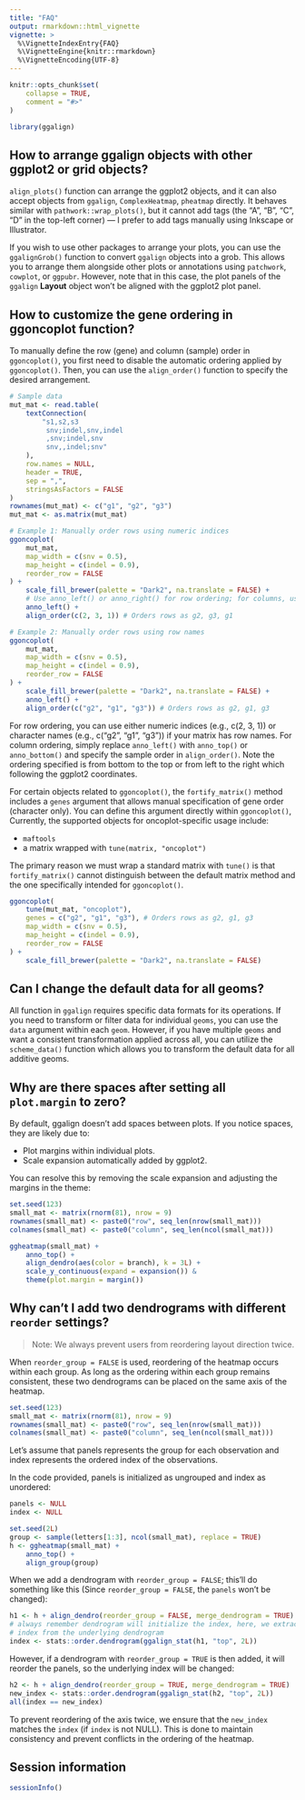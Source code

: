 ```yaml
---
title: "FAQ"
output: rmarkdown::html_vignette
vignette: >
  %\VignetteIndexEntry{FAQ}
  %\VignetteEngine{knitr::rmarkdown}
  %\VignetteEncoding{UTF-8}
---
```


```r
knitr::opts_chunk$set(
    collapse = TRUE,
    comment = "#>"
)
```

```r
library(ggalign)
```

## How to arrange ggalign objects with other ggplot2 or grid objects?
`align_plots()` function can arrange the ggplot2 objects, and it can also accept
objects from `ggalign`, `ComplexHeatmap`, `pheatmap` directly. It behaves
similar with `pathwork::wrap_plots()`, but it cannot add tags (the "A", "B",
"C", "D" in the top-left corner) — I prefer to add tags manually using Inkscape
or Illustrator.

If you wish to use other packages to arrange your plots, you can use the
`ggalignGrob()` function to convert `ggalign` objects into a grob. This allows
you to arrange them alongside other plots or annotations using `patchwork`,
`cowplot`, or `ggpubr`. However, note that in this case, the plot panels of the
`ggalign` **Layout** object won't be aligned with the ggplot2 plot panel.

## How to customize the gene ordering in ggoncoplot function?
To manually define the row (gene) and column (sample) order in `ggoncoplot()`,
you first need to disable the automatic ordering applied by `ggoncoplot()`.
Then, you can use the `align_order()` function to specify the desired
arrangement.

```r
# Sample data
mut_mat <- read.table(
    textConnection(
        "s1,s2,s3
         snv;indel,snv,indel
         ,snv;indel,snv
         snv,,indel;snv"
    ),
    row.names = NULL,
    header = TRUE,
    sep = ",",
    stringsAsFactors = FALSE
)
rownames(mut_mat) <- c("g1", "g2", "g3")
mut_mat <- as.matrix(mut_mat)

# Example 1: Manually order rows using numeric indices
ggoncoplot(
    mut_mat,
    map_width = c(snv = 0.5),
    map_height = c(indel = 0.9),
    reorder_row = FALSE
) +
    scale_fill_brewer(palette = "Dark2", na.translate = FALSE) +
    # Use anno_left() or anno_right() for row ordering; for columns, use anno_top() or anno_bottom()
    anno_left() +
    align_order(c(2, 3, 1)) # Orders rows as g2, g3, g1
```

```r
# Example 2: Manually order rows using row names
ggoncoplot(
    mut_mat,
    map_width = c(snv = 0.5),
    map_height = c(indel = 0.9),
    reorder_row = FALSE
) +
    scale_fill_brewer(palette = "Dark2", na.translate = FALSE) +
    anno_left() +
    align_order(c("g2", "g1", "g3")) # Orders rows as g2, g1, g3
```

For row ordering, you can use either numeric indices (e.g., c(2, 3, 1)) or
character names (e.g., c("g2", "g1", "g3")) if your matrix has row names. For
column ordering, simply replace `anno_left()` with `anno_top()` or
`anno_bottom()` and specify the sample order in `align_order()`. Note the
ordering specified is from bottom to the top or from left to the right which
following the ggplot2 coordinates.

For certain objects related to `ggoncoplot()`, the `fortify_matrix()` method
includes a `genes` argument that allows manual specification of gene order
(character only). You can define this argument directly within `ggoncoplot()`,
Currently, the supported objects for oncoplot-specific usage include:

 - `maftools`
 - a matrix wrapped with `tune(matrix, "oncoplot")`

The primary reason we must wrap a standard matrix with `tune()` is that
`fortify_matrix()` cannot distinguish between the default matrix method and the
one specifically intended for `ggoncoplot()`.

```r
ggoncoplot(
    tune(mut_mat, "oncoplot"),
    genes = c("g2", "g1", "g3"), # Orders rows as g2, g1, g3
    map_width = c(snv = 0.5),
    map_height = c(indel = 0.9),
    reorder_row = FALSE
) +
    scale_fill_brewer(palette = "Dark2", na.translate = FALSE) 
```

## Can I change the default data for all geoms?
All function in `ggalign` requires specific data formats for its operations. If
you need to transform or filter data for individual `geoms`, you can use the
`data` argument within each `geom`. However, if you have multiple `geoms` and
want a consistent transformation applied across all, you can utilize the
`scheme_data()` function which allows you to transform the default data for all
additive geoms.

## Why are there spaces after setting all `plot.margin` to zero?
By default, ggalign doesn't add spaces between plots. If you notice spaces, they
are likely due to:

- Plot margins within individual plots.
- Scale expansion automatically added by ggplot2.

You can resolve this by removing the scale expansion and adjusting the margins
in the theme: 

```r
set.seed(123)
small_mat <- matrix(rnorm(81), nrow = 9)
rownames(small_mat) <- paste0("row", seq_len(nrow(small_mat)))
colnames(small_mat) <- paste0("column", seq_len(ncol(small_mat)))
```

```r
ggheatmap(small_mat) +
    anno_top() +
    align_dendro(aes(color = branch), k = 3L) +
    scale_y_continuous(expand = expansion()) &
    theme(plot.margin = margin())
```

## Why can't I add two dendrograms with different `reorder` settings?

> Note: We always prevent users from reordering layout direction twice.

When `reorder_group = FALSE` is used, reordering of the heatmap occurs within
each group. As long as the ordering within each group remains consistent, these
two dendrograms can be placed on the same axis of the heatmap. 

```r
set.seed(123)
small_mat <- matrix(rnorm(81), nrow = 9)
rownames(small_mat) <- paste0("row", seq_len(nrow(small_mat)))
colnames(small_mat) <- paste0("column", seq_len(ncol(small_mat)))
```

Let's assume that panels represents the group for each observation and index
represents the ordered index of the observations. 

In the code provided, panels is initialized as ungrouped and index as unordered: 
```r
panels <- NULL
index <- NULL
```

```r
set.seed(2L)
group <- sample(letters[1:3], ncol(small_mat), replace = TRUE)
h <- ggheatmap(small_mat) +
    anno_top() +
    align_group(group)
```

When we add a dendrogram with `reorder_group = FALSE`; this'll do something
like this (Since `reorder_group = FALSE`, the `panels` won't be changed): 
```r
h1 <- h + align_dendro(reorder_group = FALSE, merge_dendrogram = TRUE)
# always remember dendrogram will initialize the index, here, we extract the
# index from the underlying dendrogram
index <- stats::order.dendrogram(ggalign_stat(h1, "top", 2L))
```

However, if a dendrogram with `reorder_group = TRUE` is then added, it will
reorder the panels, so the underlying index will be changed: 
```r
h2 <- h + align_dendro(reorder_group = TRUE, merge_dendrogram = TRUE)
new_index <- stats::order.dendrogram(ggalign_stat(h2, "top", 2L))
all(index == new_index)
```

To prevent reordering of the axis twice, we ensure that the `new_index` matches
the `index` (if `index` is not NULL). This is done to maintain consistency and
prevent conflicts in the ordering of the heatmap.

## Session information
```r
sessionInfo()
```
